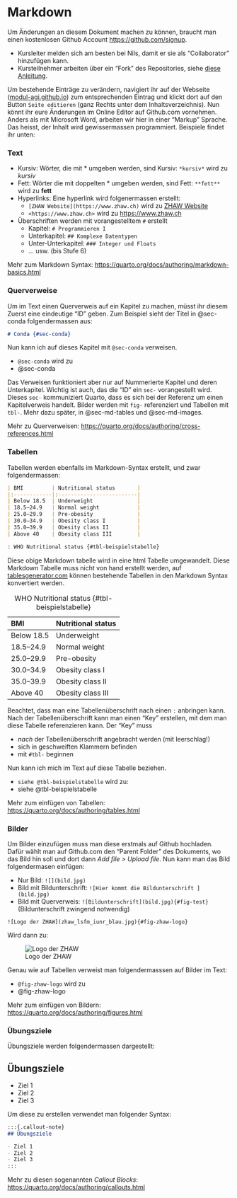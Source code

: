 # Markdown {.unnumbered}

Um Änderungen an diesem Dokument machen zu können, braucht man einen kostenlosen Github Account <https://github.com/signup>. 

- Kursleiter melden sich am besten bei Nils, damit er sie als "Collaborator" hinzufügen kann. 
- Kursteilnehmer arbeiten über ein "Fork" des Repositories, siehe [diese Anleitung](https://modul-agi.github.io/GitHub-Anleitung/){target="_blank"}.

Um bestehende Einträge zu verändern, navigiert ihr auf der Webseite ([modul-agi.github.io](https://modul-agi.github.io)) zum entsprechenden Eintrag und klickt dort auf den Button `Seite editieren` (ganz Rechts unter dem Inhaltsverzeichnis). Nun könnt ihr eure Änderungen im Online Editor auf Github.com vornehmen. Anders als mit Microsoft Word, arbeiten wir hier in einer "Markup" Sprache. Das heisst, der Inhalt wird gewissermassen programmiert. Beispiele findet ihr unten:

### Text

- Kursiv: Wörter, die mit \* umgeben werden, sind Kursiv: `*kursiv*` wird zu *kursiv*
- Fett: Wörter die mit doppelten \* umgeben werden, sind Fett:  `**fett**` wird zu **fett**
- Hyperlinks: Eine hyperlink wird folgenermassen erstellt: 
  - `[ZHAW Website](https://www.zhaw.ch)` wird zu [ZHAW Website](https://www.zhaw.ch)
  - `<https://www.zhaw.ch>` wird zu <https://www.zhaw.ch>
- Überschriften werden mit vorangestelltem `#` erstellt
  - Kapitel: `# Programmieren I`
  - Unterkapitel: `## Komplexe Datentypen`
  - Unter-Unterkapitel: `### Integer und Floats`
  - ... usw. (bis Stufe 6)



:::{.callout-note}
Mehr zum Markdown Syntax: <https://quarto.org/docs/authoring/markdown-basics.html>
:::


### Querverweise

Um im Text einen Querverweis auf ein Kapitel zu machen, müsst ihr diesem Zuerst eine eindeutige "ID" geben. Zum Beispiel sieht der Titel in @sec-conda folgendermassen aus:

```markdown
# Conda {#sec-conda}
```

Nun kann ich auf dieses Kapitel mit `@sec-conda` verweisen. 

- `@sec-conda` wird zu 
- @sec-conda

Das Verweisen funktioniert aber nur auf Nummerierte Kapitel und deren Unterkapitel. Wichtig ist auch, das die "ID" ein `sec-` vorangestellt wird. Dieses `sec-` kommuniziert Quarto, dass es sich bei der Referenz um einen Kapitelverweis handelt. Bilder werden mit `fig-` referenziert und Tabellen mit `tbl-`. Mehr dazu später, in @sec-md-tables und @sec-md-images.


:::{.callout-note}
Mehr zu Querverweisen: <https://quarto.org/docs/authoring/cross-references.html>
:::



### Tabellen{#sec-md-tables}

Tabellen werden ebenfalls im Markdown-Syntax erstellt, und zwar folgendermassen:

```markdown
| BMI         | Nutritional status       | 
|:------------|:-------------------------|
| Below 18.5  | Underweight              |
| 18.5–24.9   | Normal weight            |
| 25.0–29.9   | Pre-obesity              |
| 30.0–34.9   | Obesity class I          |
| 35.0–39.9   | Obesity class II         |
| Above 40    | Obesity class III        |

: WHO Nutritional status {#tbl-beispielstabelle}

``` 

Diese obige Markdown tabelle wird in eine html Tabelle umgewandelt. Diese Markdown Tabelle muss nicht von hand erstellt werden, auf [tablesgenerator.com](https://www.tablesgenerator.com/markdown_tables) können bestehende Tabellen in den Markdown Syntax konvertiert werden.


| BMI         | Nutritional status       | 
|:------------|:-------------------------|
| Below 18.5  | Underweight              |
| 18.5–24.9   | Normal weight            |
| 25.0–29.9   | Pre-obesity              |
| 30.0–34.9   | Obesity class I          |
| 35.0–39.9   | Obesity class II         |
| Above 40    | Obesity class III        |

: WHO Nutritional status {#tbl-beispielstabelle}

Beachtet, dass man eine Tabellenüberschrift nach einen `:` anbringen kann. Nach der Tabellenüberschrift kann man einen "Key" erstellen, mit dem man diese Tabelle referenzieren kann. Der "Key" muss 

- *nach* der Tabellenüberschrift angebracht werden (mit leerschlag!)
- sich in geschweiften Klammern befinden
- mit `#tbl-` beginnen

Nun kann ich mich im Text auf diese Tabelle beziehen.

- `siehe @tbl-beispielstabelle` wird zu:
- siehe @tbl-beispielstabelle

:::{.callout-note}
Mehr zum einfügen von Tabellen: <https://quarto.org/docs/authoring/tables.html>
:::

### Bilder{#sec-md-images}

Um Bilder einzufügen muss man diese erstmals auf Github hochladen. Dafür wählt man auf Github.com den "Parent Folder" des Dokuments, wo das Bild hin soll und dort dann *Add file > Upload file*. Nun kann man das Bild folgendermasen einfügen:

- Nur Bild: `![](bild.jpg)`
- Bild mit Bildunterschrift: `![Hier kommt die Bildunterschrift ](bild.jpg)`
- Bild mit Querverweis: `![Bildunterschrift](bild.jpg){#fig-test}` (Bildunterschrift zwingend notwendig)

````
![Logo der ZHAW](zhaw_lsfm_iunr_blau.jpg){#fig-zhaw-logo}
````

Wird dann zu:

![Logo der ZHAW](zhaw_lsfm_iunr_blau.jpg){#fig-zhaw-logo}

Genau wie auf Tabellen verweist man folgendermasssen auf Bilder im Text:

- `@fig-zhaw-logo` wird zu
- @fig-zhaw-logo


:::{.callout-note}
Mehr zum einfügen von Bildern: <https://quarto.org/docs/authoring/figures.html>
:::

### Übungsziele

Übungsziele werden folgendermassen dargestellt:



:::{.callout-note}
## Übungsziele

- Ziel 1
- Ziel 2
- Ziel 3
:::

Um diese zu erstellen verwendet man folgender Syntax:

````markdown
:::{.callout-note}
## Übungsziele

- Ziel 1
- Ziel 2
- Ziel 3
:::
````


:::{.callout-note}
Mehr zu diesen sogenannten *Callout Blocks*: <https://quarto.org/docs/authoring/callouts.html>
:::